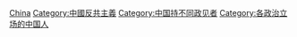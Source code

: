 {{Commonscat|People associated with anti-communism from China}}

[[Category:各国反共主义者|China]]
[[Category:中國反共主義|Category:中國反共主義]]
[[Category:中国持不同政见者|Category:中国持不同政见者]]
[[Category:各政治立场的中国人|Category:各政治立场的中国人]]